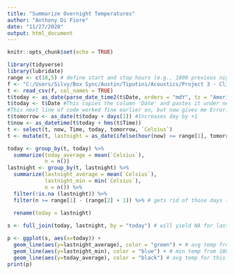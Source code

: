 ```yaml
---
title: "Summarize Overnight Temperatures"
author: "Anthony Di Fiore"
date: "11/27/2020"
output: html_document
---
```


```r
knitr::opts_chunk$set(echo = TRUE)
```

```r
library(tidyverse)
library(lubridate)
range <- c(18,5) # define start and stop hours (e.g., 1800 previous night to 0500 this morning)
f <- "C:/Users/Silvy/Box Sync/Austin/Tiputini/Acoustics/Project 3 - Climatic Variables and Calling Behavior/2016TempDataforRScriptTony.csv" # path to datafile
t <- read_csv(f, col_names = TRUE) 
t$today <- as_date(parse_date_time2(t$Date, orders = "mdY", tz = "America/Bogota"))
t$today <- t$Date #This copies the column 'Date' and pastes it under new column name 'today'
#This next line of code worked fine earlier on, but now gives me Error: Incompatible classes: <character> + <Period> Not sure how to fix this.
t$tomorrow <- as_date(t$today + days(1)) #Increases day by +1
t$now <- as_datetime(t$today + hms(t$Time))
t <- select(t, now, Time, today, tomorrow, `Celsius`)
t <- mutate(t, lastnight = as_date(ifelse(hour(now) >= range[1], tomorrow, ifelse(hour(now) <= range[2], today, NA))))

today <- group_by(t, today) %>%
  summarize(today_average = mean(`Celsius`),
            n = n())
lastnight <- group_by(t, lastnight) %>%
  summarize(lastnight_average = mean(`Celsius`),
            lastnight_min = min(`Celsius`),
            n = n()) %>%
  filter(!is.na (lastnight)) %>%
  filter(n >= range[1] - (range[2] + 1)) %>% # gets rid of those days (first and last) where the overnight summary is based on only partial data (1800 to 0000 or 0000 to 0500)
  
  rename(today = lastnight)

s <- full_join(today, lastnight, by = "today") # will yield NA for lastnight values for first date

p <- ggplot(s, aes(x=today)) +
  geom_line(aes(y=lastnight_average), color = "green") + # avg temp from 1800 previous night to 0600 on this date
  geom_line(aes(y=lastnight_min), color = "blue") + # min temp from 1800 previous night to 0600 on this date
  geom_line(aes(y=today_average), color = "black") # avg temp for this date (24 hours)
print(p)
```
